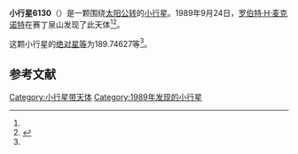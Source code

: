{{Infobox planet
| bgcolour = #FFFFC0
| name = 6130 Hutton
| symbol = 
| image = 
| caption = 
| discovery = yes
| discovery_ref = 
| discoverer = [[罗伯特·H·麦克诺特|罗伯特·H·麦克诺特]]
| discovery_site = [[赛丁泉山|赛丁泉山]] 
| discovered = 1989年9月24日
| designations = yes
| mp_name = 
| named_after = 
| alt_names = 
| mp_category = [[越火小行星|越火小行星]]
| orbit_ref = <ref name="a">[http://ssd.jpl.nasa.gov/sbdb.cgi?sstr=6130 6130 Hutton] {{Wayback|url=http://ssd.jpl.nasa.gov/sbdb.cgi?sstr=6130 |date=20200820194202 }}，小行星數據庫瀏覽器（JPL Small-Body Database Browser）－[[美国国家航空航天局|美国国家航空航天局]]喷气推进实验室</ref>
| epoch = 2456400.5 (2013年4月18日更新)
| aphelion = {{convert|4.5838070|AU|km|3|abbr=on|lk=out}}
| perihelion = {{convert|1.3619604|AU|km|3|abbr=on}}
| semimajor = {{convert|2.9728837|AU|km|3|abbr=on}}
| eccentricity = 0.5418723
| period = 1872.256364 [[日|日]]<br />5.13[[儒略年|儒略年]]
| avg_speed = 
| inclination = 23.74950
| asc_node = 139.35208
| mean_anomaly = 
| arg_peri = 189.74627
| satellites = 
| physical_characteristics = yes
| dimensions = 
| mass = 
| density = 
| surface_grav = 
| escape_velocity = 
| sidereal_day = 
| axial_tilt = 
| pole_ecliptic_lat = 
| pole_ecliptic_lon = 
| albedo = 
| temperatures= 
| temp_name1 = 
| mean_temp_1 = 
| max_temp_1 = 
| temp_name2 = 
| max_temp_2 = 
| spectral_type = 
| abs_magnitude = 189.74627
}}

'''小行星6130'''（{{lang-en|6130 Hutton}}）是一颗围绕[[太阳|太阳]][[公转|公转]]的[[小行星|小行星]]。1989年9月24日，[[罗伯特·H·麦克诺特|罗伯特·H·麦克诺特]]在赛丁泉山发现了此天体<ref name="a" /><ref>{{cite news|title=小行星列表|url=http://cfa-www.harvard.edu/iau/lists/NumberedMPs.txt|accessdate=2013-07-08|newspaper=哈佛大学|archive-date=2008-05-17|archive-url=https://web.archive.org/web/20080517010638/http://cfa-www.harvard.edu/iau/lists/NumberedMPs.txt|dead-url=no}}</ref>。

这颗小行星的[[绝对星等|绝对星等]]为189.74627等<ref name="a" />。

==参考文献==
{{reflist}}
{{Minor Planet Number|[[小行星6129|小行星6129]]|[[小行星6131|小行星6131]]}}

{{小天体}}

[[Category:小行星带天体|Category:小行星带天体]]
[[Category:1989年发现的小行星|Category:1989年发现的小行星]]

{{asteroid-stub}}